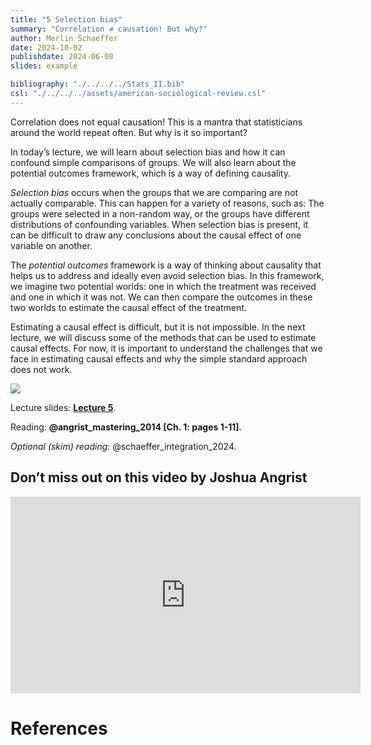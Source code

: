 ```yaml
---
title: "5 Selection bias"
summary: "Correlation ≠ causation! But why?"
author: Merlin Schaeffer
date: 2024-10-02
publishdate: 2024-06-08
slides: example

bibliography: "./../../../Stats_II.bib"
csl: "./../../../assets/american-sociological-review.csl"
---
```


Correlation does not equal causation! This is a mantra that statisticians around the world repeat often. But why is it so important?

In today's lecture, we will learn about selection bias and how it can confound simple comparisons of groups. We will also learn about the potential outcomes framework, which is a way of defining causality. 

*Selection bias* occurs when the groups that we are comparing are not actually comparable. This can happen for a variety of reasons, such as: The groups were selected in a non-random way, or the groups have different distributions of confounding variables. When selection bias is present, it can be difficult to draw any conclusions about the causal effect of one variable on another.

The *potential outcomes* framework is a way of thinking about causality that helps us to address and ideally even avoid selection bias. In this framework, we imagine two potential worlds: one in which the treatment was received and one in which it was not. We can then compare the outcomes in these two worlds to estimate the causal effect of the treatment. 

Estimating a causal effect is difficult, but it is not impossible. In the next lecture, we will discuss some of the methods that can be used to estimate causal effects. For now, it is important to understand the challenges that we face in estimating causal effects and why the simple standard approach does not work.

![](https://miro.medium.com/max/1400/0*M_2Lt3gq2wUHeTrI)

Lecture slides: [**Lecture 5**](/Lectures/5-Selection-bias/5-Selection-bias.html).

Reading: **@angrist_mastering_2014[Ch. 1: pages 1-11]**.

*Optional (skim) reading*: @schaeffer_integration_2024.

## Don't miss out on this video by Joshua Angrist
<iframe width="560" height="315" src="https://www.youtube.com/embed/6YrIDhaUQOE" title="YouTube video player" frameborder="0" allow="accelerometer; autoplay; clipboard-write; encrypted-media; gyroscope; picture-in-picture" allowfullscreen></iframe>

# References
